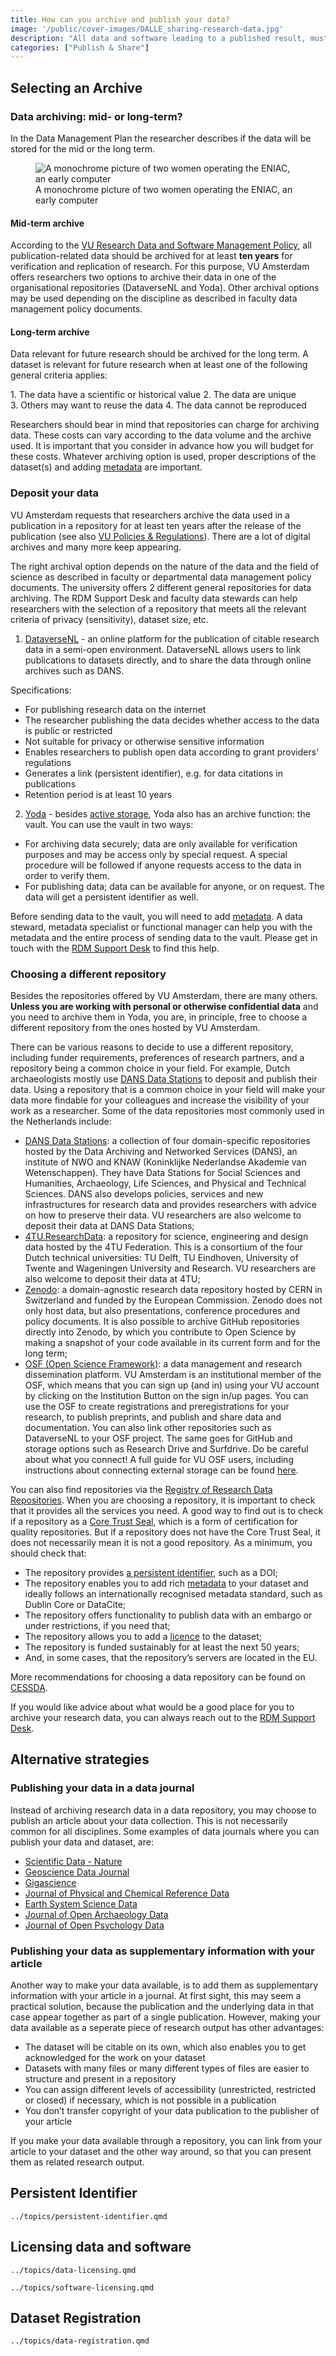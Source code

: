 ```yaml
---
title: How can you archive and publish your data?
image: '/public/cover-images/DALLE_sharing-research-data.jpg'
description: "All data and software leading to a published result, must be archived and published."
categories: ["Publish & Share"]
---
```


## Selecting an Archive

### Data archiving: mid- or long-term?

In the Data Management Plan the researcher describes if the data will be stored for the mid or the long term.

![A monochrome picture of two women operating the ENIAC, an early computer](../public/Two_women_operating_ENIAC.gif)

#### Mid-term archive

According to the [VU Research Data and Software Management Policy](../topics/research-data-and-software-management-policy.qmd), all publication-related data should be archived for at least **ten years** for verification and replication of research. For this purpose, VU Amsterdam offers researchers two options to archive their data in one of the organisational repositories (DataverseNL and Yoda). Other archival options may be used depending on the discipline as described in faculty data management policy documents.  

#### Long-term archive

Data relevant for future research should be archived for the long term. A dataset is relevant for future research when at least one of the following general criteria applies:

1. The data have a scientific or historical value
2. The data are unique
3. Others may want to reuse the data
4. The data cannot be reproduced

Researchers should bear in mind that repositories can charge for archiving data. These costs can vary according to the data volume and the archive used. It is important that you consider in advance how you will budget for these costs. Whatever archiving option is used, proper descriptions of the dataset(s) and adding [metadata](../topics/metadata.qmd) are important.

### Deposit your data

VU Amsterdam requests that researchers archive the data used in a publication in a repository for at least ten years after the release of the publication (see also [VU Policies & Regulations](../guides/plan-and-design.qmd#policies-regulations)). There are a lot of digital archives and many more keep appearing.

The right archival option depends on the nature of the data and the field of science as described in faculty or departmental data management policy documents. The university offers 2 different general repositories for data archiving. The RDM Support Desk and faculty data stewards can help researchers with the selection of a repository that meets all the relevant criteria of privacy (sensitivity), dataset size, etc.

1. [DataverseNL](../topics/dataversenl.qmd) - an online platform for the publication of citable research data in a semi-open environment. DataverseNL allows users to link publications to datasets directly, and to share the data through online archives such as DANS.

Specifications:

* For publishing research data on the internet
* The researcher publishing the data decides whether access to the data is public or restricted
* Not suitable for privacy or otherwise sensitive information
* Enables researchers to publish open data according to grant providers' regulations
* Generates a link (persistent identifier), e.g. for data citations in publications
* Retention period is at least 10 years

2. [Yoda](https://yoda.vu.nl/site/) - besides [active storage](../topics/data-storage.qmd), Yoda also has an archive function: the vault. You can use the vault in two ways:

* For archiving data securely; data are only available for verification purposes and may be access only by special request. A special procedure will be followed if anyone requests access to the data in order to verify them.
* For publishing data; data can be available for anyone, or on request. The data will get a persistent identifier as well.

Before sending data to the vault, you will need to add [metadata](../topics/metadata.qmd). A data steward, metadata specialist or functional manager can help you with the metadata and the entire process of sending data to the vault. Please get in touch with the [RDM Support Desk](mailto:rdm@vu.nl?subject=Sending%20data%20to%20the%20Yoda%20vault) to find this help.

### Choosing a different repository

Besides the repositories offered by VU Amsterdam, there are many others. **Unless you are working with personal or otherwise confidential data** and you need to archive them in Yoda, you are, in principle, free to choose a different repository from the ones hosted by VU Amsterdam.

There can be various reasons to decide to use a different repository, including funder requirements, preferences of research partners, and a repository being a common choice in your field. For example, Dutch archaeologists mostly use [DANS Data Stations](https://dans.knaw.nl/en/data-stations/archaeology/) to deposit and publish their data. Using a repository that is a common choice in your field will make your data more findable for your colleagues and increase the visibility of your work as a researcher. Some of the data repositories most commonly used in the Netherlands include:

* [DANS Data Stations](https://dans.knaw.nl/en/): a collection of four domain-specific repositories hosted by the Data Archiving and Networked Services (DANS), an institute of NWO and KNAW (Koninklijke Nederlandse Akademie van Wetenschappen). They have Data Stations for Social Sciences and Humanities, Archaeology, Life Sciences, and Physical and Technical Sciences. DANS also develops policies, services and new infrastructures for research data and provides researchers with advice on how to preserve their data. VU researchers are also welcome to deposit their data at DANS Data Stations;
* [4TU.ResearchData](https://data.4tu.nl): a repository for science, engineering and design data hosted by the 4TU Federation. This is a consortium of the four Dutch technical universities: TU Delft, TU Eindhoven, University of Twente and Wageningen University and Research. VU researchers are also welcome to deposit their data at 4TU;
* [Zenodo](https://zenodo.org/): a domain-agnostic research data repository hosted by CERN in Switzerland and funded by the European Commission. Zenodo does not only host data, but also presentations, conference procedures and policy documents. It is also possible to archive GitHub repositories directly into Zenodo, by which you contribute to Open Science by making a snapshot of your code available in its current form and for the long term;
* [OSF (Open Science Framework)](https://osf.io/): a data management and research dissemination platform. VU Amsterdam is an institutional member of the OSF, which means that you can sign up (and in) using your VU account by clicking on the Institution Button on the sign in/up pages. You can use the OSF to create registrations and preregistrations for your research, to publish preprints, and publish and share data and documentation. You can also link other repositories such as DataverseNL to your OSF project. The same goes for GitHub and storage options such as Research Drive and Surfdrive. Do be careful about what you connect! A full guide for VU OSF users, including instructions about connecting external storage can be found [here](https://osf.io/abwzm/).

You can also find repositories via the [Registry of Research Data Repositories](https://www.re3data.org/). When you are choosing a repository, it is important to check that it provides all the services you need. A good way to find out is to check if a repository as a [Core Trust Seal](https://www.coretrustseal.org/why-certification/certified-repositories/), which is a form of certification for quality repositories. But if a repository does not have the Core Trust Seal, it does not necessarily mean it is not a good repository. As a minimum, you should check that:

* The repository provides [a persistent identifier](../topics/persistent-identifier.qmd), such as a DOI;
* The repository enables you to add rich [metadata](../topics/metadata.qmd) to your dataset and ideally follows an internationally recognised metadata standard, such as Dublin Core or DataCite;
* The repository offers functionality to publish data with an embargo or under restrictions, if you need that;
* The repository allows you to add a [licence](#data-publication) to the dataset;
* The repository is funded sustainably for at least the next 50 years;
* And, in some cases, that the repository's servers are located in the EU.

More recommendations for choosing a data repository can be found on [CESSDA](https://www.cessda.eu/Training/Training-Resources/Library/Data-Management-Expert-Guide/6.-Archive-Publish/Data-publishing-routes).

If you would like advice about what would be a good place for you to archive your research data, you can always reach out to the [RDM Support Desk](mailto:rdm@vu.nl).

## Alternative strategies

### Publishing your data in a data journal

Instead of archiving research data in a data repository, you may choose to publish an article about your data collection. This is not necessarily common for all disciplines. Some examples of data journals where you can publish your data and dataset, are:

* [Scientific Data - Nature](https://www.nature.com/sdata/aims-and-scope)
* [Geoscience Data Journal](https://doi.org/10.1002/(ISSN)2049-6060)
* [Gigascience](https://academic.oup.com/gigascience)
* [Journal of Physical and Chemical Reference Data](https://scitation.aip.org/content/aip/journal/jpcrd/browse)
* [Earth System Science Data](https://earth-system-science-data.net/)
* [Journal of Open Archaeology Data](https://openarchaeologydata.metajnl.com/)
* [Journal of Open Psychology Data](https://openpsychologydata.metajnl.com/)

### Publishing your data as supplementary information with your article

Another way to make your data available, is to add them as supplementary information with your article in a journal. At first sight, this may seem a practical solution, because the publication and the underlying data in that case appear together as part of a single publication. However, making your data available as a seperate piece of research output has other advantages:

* The dataset will be citable on its own, which also enables you to get acknowledged for the work on your dataset
* Datasets with many files or many different types of files are easier to structure and present in a repository
* You can assign different levels of accessibility (unrestricted, restricted or closed) if necessary, which is not possible in a publication
* You don't transfer copyright of your data publication to the publisher of your article

If you make your data available through a repository, you can link from your article to your dataset and the other way around, so that you can present them as related research output.

## Persistent Identifier

```.include
../topics/persistent-identifier.qmd
```
## Licensing data and software

```.include
../topics/data-licensing.qmd
```

```.include
../topics/software-licensing.qmd
```

## Dataset Registration

```.include
../topics/data-registration.qmd
```
